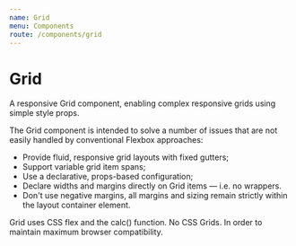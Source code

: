 ```yaml
---
name: Grid
menu: Components
route: /components/grid
---
```


# Grid

A responsive Grid component, enabling complex responsive grids using simple style props.  

The Grid component is intended to solve a number of issues that are not easily handled by conventional Flexbox approaches:

* Provide fluid, responsive grid layouts with fixed gutters;
* Support variable grid item spans;
* Use a declarative, props-based configuration;
* Declare widths and margins directly on Grid items — i.e. no wrappers.
* Don't use negative margins, all margins and sizing remain strictly within the layout container element.

Grid uses CSS flex and the calc() function. No CSS Grids. In order to maintain maximum browser compatibility.